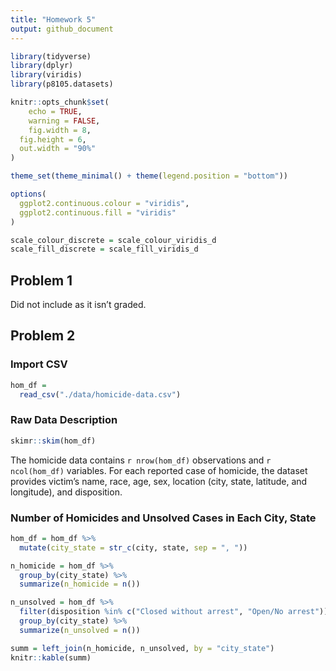 ```yaml
---
title: "Homework 5"
output: github_document
---
```


```r
library(tidyverse)
library(dplyr)
library(viridis)
library(p8105.datasets)

knitr::opts_chunk$set(
	echo = TRUE,
	warning = FALSE,
	fig.width = 8, 
  fig.height = 6,
  out.width = "90%"
)

theme_set(theme_minimal() + theme(legend.position = "bottom"))

options(
  ggplot2.continuous.colour = "viridis",
  ggplot2.continuous.fill = "viridis"
)

scale_colour_discrete = scale_colour_viridis_d
scale_fill_discrete = scale_fill_viridis_d
```

## Problem 1

Did not include as it isn't graded.

## Problem 2

### Import CSV

```r
hom_df =
  read_csv("./data/homicide-data.csv")
```

### Raw Data Description

```r
skimr::skim(hom_df)
```

The homicide data contains `r nrow(hom_df)` observations and `r ncol(hom_df)` variables. For each reported case of homicide, the dataset provides victim's name, race, age, sex, location (city, state, latitude, and longitude), and disposition.

### Number of Homicides and Unsolved Cases in Each City, State

```r
hom_df = hom_df %>% 
  mutate(city_state = str_c(city, state, sep = ", "))

n_homicide = hom_df %>% 
  group_by(city_state) %>% 
  summarize(n_homicide = n())

n_unsolved = hom_df %>% 
  filter(disposition %in% c("Closed without arrest", "Open/No arrest")) %>% 
  group_by(city_state) %>% 
  summarize(n_unsolved = n())

summ = left_join(n_homicide, n_unsolved, by = "city_state") 
knitr::kable(summ)
```


